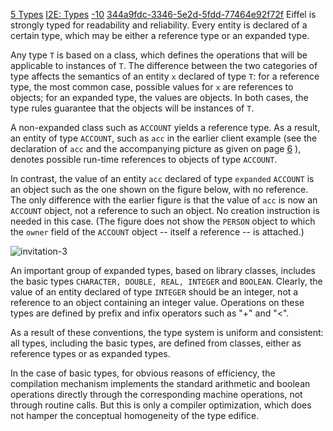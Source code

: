 [[Property:title|5 Types]]
[[Property:link_title|I2E: Types]]
[[Property:weight|-10]]
[[Property:uuid|344a9fdc-3346-5e2d-5fdd-77464e92f72f]]
Eiffel is strongly typed for readability and reliability. Every entity is declared of a certain type, which may be either a reference type or an expanded type. 

Any type <code> T </code> is based on a class, which defines the operations that will be applicable to instances of <code> T </code>. The difference between the two categories of type affects the semantics of an entity <code> x </code> declared of type <code> T </code>: for a reference type, the most common case, possible values for <code> x </code> are references to objects; for an expanded type, the values are objects. In both cases, the type rules guarantee that the objects will be instances of <code> T </code>. 

A non-expanded class such as <code> ACCOUNT </code> yields a reference type. As a result, an entity of type <code> ACCOUNT </code>, such as <code> acc </code> in the earlier client example (see the declaration of <code> acc </code> and the accompanying picture as given on page [[Invitation to Eiffel|6]] ), denotes possible run-time references to objects of type <code> ACCOUNT </code>. 

In contrast, the value of an entity <code> acc </code> declared of type <code> expanded  </code> <code> ACCOUNT </code> is an object such as the one shown on the figure below, with no reference. The only difference with the earlier figure is that the value of <code> acc </code> is now an <code> ACCOUNT </code> object, not a reference to such an object. No creation instruction is needed in this case. (The figure does not show the <code> PERSON </code> object to which the <code> owner </code> field of the <code> ACCOUNT </code> object -- itself a reference -- is attached.) 
 [[Image:invitation-3]]  
An important group of expanded types, based on library classes, includes the basic types <code> CHARACTER, DOUBLE, REAL, INTEGER </code> and <code> BOOLEAN </code>. Clearly, the value of an entity declared of type <code> INTEGER </code> should be an integer, not a reference to an object containing an integer value. Operations on these types are defined by prefix and infix operators such as "+" and "<". 

As a result of these conventions, the type system is uniform and consistent: all types, including the basic types, are defined from classes, either as reference types or as expanded types. 

In the case of basic types, for obvious reasons of efficiency, the compilation mechanism implements the standard arithmetic and boolean operations directly through the corresponding machine operations, not through routine calls. But this is only a compiler optimization, which does not hamper the conceptual homogeneity of the type edifice. 




